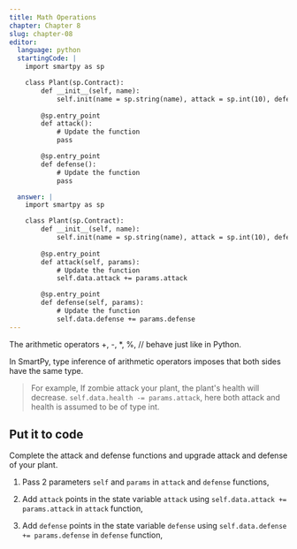 ```yaml
---
title: Math Operations
chapter: Chapter 8
slug: chapter-08
editor:
  language: python
  startingCode: |
    import smartpy as sp

    class Plant(sp.Contract):
        def __init__(self, name):
            self.init(name = sp.string(name), attack = sp.int(10), defense = sp.int(10), growth_rate = sp.int(10), health = sp.int(100), is_alive = True)
   
        @sp.entry_point
        def attack():
            # Update the function
            pass

        @sp.entry_point
        def defense():
            # Update the function
            pass

  answer: |  
    import smartpy as sp

    class Plant(sp.Contract):
        def __init__(self, name):
            self.init(name = sp.string(name), attack = sp.int(10), defense = sp.int(10), growth_rate = sp.int(10), health = sp.int(100), is_alive = True)
   
        @sp.entry_point
        def attack(self, params):
            # Update the function
            self.data.attack += params.attack

        @sp.entry_point
        def defense(self, params):
            # Update the function
            self.data.defense += params.defense
---
```


The arithmetic operators +, -, *, %, // behave just like in Python.

In SmartPy, type inference of arithmetic operators imposes that both sides have the same type.

> For example, If zombie attack your plant, the plant's health will decrease.
`self.data.health -= params.attack`, here both attack and health is assumed to be of type int.

## Put it to code
Complete the attack and defense functions and upgrade attack and defense of your plant.

1) Pass 2 parameters `self` and `params` in `attack` and `defense` functions,

2) Add `attack` points in the state variable `attack` using `self.data.attack += params.attack` in `attack` function,

3) Add `defense` points in the state variable `defense` using `self.data.defense += params.defense` in `defense` function,


